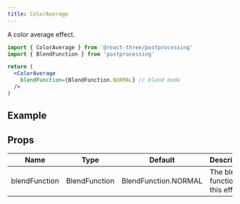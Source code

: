 ```yaml
---
title: ColorAverage
---
```


A color average effect.

```jsx
import { ColorAverage } from '@react-three/postprocessing'
import { BlendFunction } from 'postprocessing'

return (
  <ColorAverage
    blendFunction={BlendFunction.NORMAL} // blend mode
  />
)
```

## Example

<Codesandbox id="ulsyy" />

## Props

| Name          | Type          | Default              | Description                        |
| ------------- | ------------- | -------------------- | ---------------------------------- |
| blendFunction | BlendFunction | BlendFunction.NORMAL | The blend function of this effect. |
